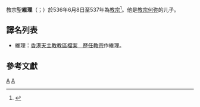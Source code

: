 {{多個問題|
{{expand|time=2018-10-17T14:04:17+00:00}}
{{Refimprove|time=2019-09-14T07:39:23+00:00}}
}}
{{NoteTA
|G1=Popes
}}
{{Infobox Christian leader
|type = Pope
| honorific-prefix = 教宗
| name=聖維理<br>Sanctus Silverius PP.
|title = [[羅馬主教|羅馬主教]]
|image=[[File:58-St.Silverius.jpg|250px]]
|caption = 位於[[城外聖保祿大殿|城外聖保祿大殿]]的教宗維理圖像
|birth_name=Silverius
|term_start=536年6月8日
|term_end=537年（在位{{Age in years and days|536|06|08|537|01|01|age=no}}－{{Age in years and days|536|06|08|537|12|31|age=no}}不等）
|predecessor=[[教宗亚加一世|教宗亚加一世]]
|successor=[[教宗维吉吕|教宗維奇]]
|birth_date=（日期不详）
|birthplace=（地點不详）
|dead=dead
|death_date=537年6月20日
|deathplace=[[意大利|意大利]][[帕爾馬羅拉島|帕爾馬羅拉島]]
}}
{{infobox popestyles
|dipstyle = 教宗閣下
|offstyle = 教宗閣下
|relstyle = 聖父
|deathstyle = [[基督教聖人|聖人]]
}}

教宗聖'''維理'''（{{lang-la|Sanctus Silverius PP.}}；{{bd|？||537年|6月20日|catIdx=S}}）於536年6月8日至537年為[[教宗|教宗]]<ref>{{cite web |title=Pontiffs |url=https://w2.vatican.va/content/vatican/en/holy-father.index.html |publisher=Holy See |accessdate=2019-09-09 |archiveurl=https://web.archive.org/web/20190909162143/https://w2.vatican.va/content/vatican/en/holy-father.index.html |archivedate=2019-09-09 |language=en}}</ref>。他是[[教宗何弥|教宗何弥]]的儿子。

== 譯名列表 ==
*維理：[https://web.archive.org/web/20051023073732/http://archives.catholic.org.hk/popes/index.htm 香港天主教教區檔案　歷任教宗]作維理。

== 參考文獻 ==
{{reflist}}

{{教宗|[[教宗亚加一世|教宗亚加一世]]|[[教宗维吉吕|教宗維奇]]|536年6月8日－537年}}
{{popes}}
{{Catholicism}} 
{{History of the Roman Catholic Church}}

{{天主教聖人}}
{{Authority control}}
[[Category:教宗|A]]
[[Category:基督教聖人|A]]